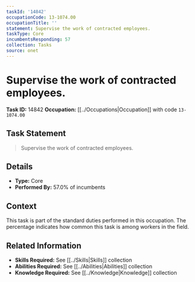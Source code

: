 ```yaml
---
taskId: '14842'
occupationCode: 13-1074.00
occupationTitle: ''
statement: Supervise the work of contracted employees.
taskType: Core
incumbentsResponding: 57
collection: Tasks
source: onet
---
```

# Supervise the work of contracted employees.

**Task ID:** 14842
**Occupation:** [[../Occupations|Occupation]] with code `13-1074.00`

## Task Statement

> Supervise the work of contracted employees.

## Details

- **Type:** Core
- **Performed By:** 57.0% of incumbents

## Context

This task is part of the standard duties performed in this occupation. The percentage indicates how common this task is among workers in the field.

## Related Information

- **Skills Required:** See [[../Skills|Skills]] collection
- **Abilities Required:** See [[../Abilities|Abilities]] collection
- **Knowledge Required:** See [[../Knowledge|Knowledge]] collection
